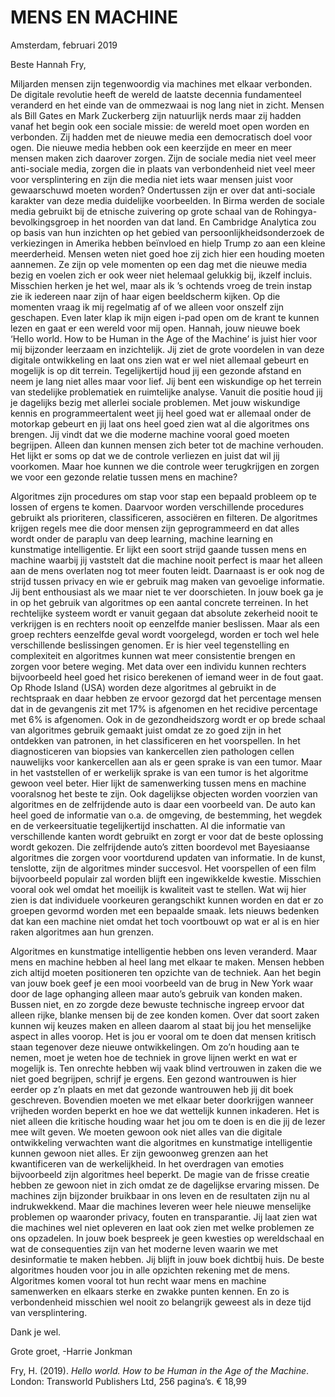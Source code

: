 
# MENS EN MACHINE


Amsterdam, februari 2019


Beste Hannah Fry,


Miljarden mensen zijn tegenwoordig via machines met elkaar verbonden. De digitale revolutie heeft de wereld de laatste decennia fundamenteel veranderd en het einde van de ommezwaai is nog lang niet in zicht. Mensen als Bill Gates en Mark Zuckerberg zijn natuurlijk nerds maar zij hadden vanaf het begin ook een sociale missie: de wereld moet open worden en verbonden. Zij hadden met de nieuwe media een democratisch doel voor ogen. Die nieuwe media hebben ook een keerzijde en meer en meer mensen maken zich daarover zorgen. Zijn de sociale media niet veel meer anti-sociale media, zorgen die in plaats van verbondenheid niet veel meer voor versplintering en zijn die media niet iets waar mensen juist voor gewaarschuwd moeten worden? Ondertussen zijn er over dat anti-sociale karakter van deze media duidelijke voorbeelden. In Birma werden de sociale media gebruikt bij de etnische zuivering op grote schaal van de Rohingya-bevolkingsgroep in het noorden van dat land. En Cambridge Analytica zou op basis van hun inzichten op het gebied van persoonlijkheidsonderzoek de verkiezingen in Amerika hebben beïnvloed en hielp Trump zo aan een kleine meerderheid. Mensen weten niet goed hoe zij zich hier een houding moeten aannemen. Ze zijn op vele momenten op een dag met die nieuwe media bezig en voelen zich er ook weer niet helemaal gelukkig bij, ikzelf incluis. Misschien herken je het wel, maar als ik ’s ochtends vroeg de trein instap zie ik iedereen naar zijn of haar eigen beeldscherm kijken. Op die momenten vraag ik mij regelmatig af of we alleen voor onszelf zijn geschapen. Even later klap ik mijn eigen i-pad open om de krant te kunnen lezen en gaat er een wereld voor mij open. Hannah, jouw nieuwe boek ‘Hello world. How to be Human in the Age of the Machine’ is juist hier voor mij bijzonder leerzaam en inzichtelijk. Jij ziet de grote voordelen in van deze digitale ontwikkeling en laat ons zien wat er wel niet allemaal gebeurt en mogelijk is op dit terrein. Tegelijkertijd houd jij een gezonde afstand en neem je lang niet alles maar voor lief. Jij bent een wiskundige op het terrein van stedelijke problematiek en ruimtelijke analyse. Vanuit die positie houd jij je dagelijks bezig met allerlei sociale problemen. Met jouw wiskundige kennis en programmeertalent weet jij heel goed wat er allemaal onder de motorkap gebeurt en jij laat ons heel goed zien wat al die algoritmes ons brengen. Jij vindt dat we die moderne machine vooral goed moeten begrijpen. Alleen dan kunnen mensen zich beter tot de machine verhouden. Het lijkt er soms op dat we de controle verliezen en juist dat wil jij voorkomen. Maar hoe kunnen we die controle weer terugkrijgen en zorgen we voor een gezonde relatie tussen mens en machine? 


Algoritmes zijn procedures om stap voor stap een bepaald probleem op te lossen of ergens te komen. Daarvoor worden verschillende procedures gebruikt als prioriteren, classificeren, associëren en filteren. De algoritmes krijgen regels mee die door mensen zijn geprogrammeerd en dat alles wordt onder de paraplu van deep learning, machine learning en kunstmatige intelligentie. Er lijkt een soort strijd gaande tussen mens en machine waarbij jij vaststelt dat die machine nooit perfect is maar het alleen aan de mens overlaten nog tot meer fouten leidt. Daarnaast is er ook nog de strijd tussen privacy en wie er gebruik mag maken van gevoelige informatie. Jij bent enthousiast als we maar niet te ver doorschieten. In jouw boek ga je in op het gebruik van algoritmes op een aantal concrete terreinen. In het rechtelijke systeem wordt er vanuit gegaan dat absolute zekerheid nooit te verkrijgen is en rechters nooit op eenzelfde manier beslissen. Maar als een groep rechters eenzelfde geval wordt voorgelegd, worden er toch wel hele verschillende beslissingen genomen. Er is hier veel tegenstelling en complexiteit en algoritmes kunnen wat meer consistentie brengen en zorgen voor betere weging. Met data over een individu kunnen rechters bijvoorbeeld heel goed het risico berekenen of iemand weer in de fout gaat. Op Rhode Island (USA) worden deze algoritmes al gebruikt in de rechtspraak en daar hebben ze ervoor gezorgd dat het percentage mensen dat in de gevangenis zit met 17% is afgenomen en het recidive percentage met 6% is afgenomen. Ook in de gezondheidszorg wordt er op brede schaal van algoritmes gebruik gemaakt juist omdat ze zo goed zijn in het ontdekken van patronen, in het classificeren en het voorspellen. In het diagnosticeren van biopsies van kankercellen zien pathologen cellen nauwelijks voor kankercellen aan als er geen sprake is van een tumor. Maar in het vaststellen of er werkelijk sprake is van een tumor is het algoritme gewoon veel beter. Hier lijkt de samenwerking tussen mens en machine vooralsnog het beste te zijn. Ook dagelijkse objecten worden voorzien van algoritmes en de zelfrijdende auto is daar een voorbeeld van. De auto kan heel goed de informatie van o.a. de omgeving, de bestemming, het wegdek en de verkeersituatie tegelijkertijd inschatten. Al die informatie van verschillende kanten wordt gebruikt en zorgt er voor dat de beste oplossing wordt gekozen. Die zelfrijdende auto’s zitten boordevol met Bayesiaanse algoritmes die zorgen voor voortdurend updaten van informatie. In de kunst, tenslotte, zijn de algoritmes minder succesvol. Het voorspellen of een film bijvoorbeeld populair zal worden blijft een ingewikkelde kwestie. Misschien vooral ook wel omdat het moeilijk is kwaliteit vast te stellen. Wat wij hier zien is dat individuele voorkeuren gerangschikt kunnen worden en dat er zo groepen gevormd worden met een bepaalde smaak. Iets nieuws bedenken dat kan een machine niet omdat het toch voortbouwt op wat er al is en hier raken algoritmes aan hun grenzen.


Algoritmes en kunstmatige intelligentie hebben ons leven veranderd. Maar mens en machine hebben al heel lang met elkaar te maken. Mensen hebben zich altijd moeten positioneren ten opzichte van de techniek. Aan het begin van jouw boek geef je een mooi voorbeeld van de brug in New York waar door de lage ophanging alleen maar auto’s gebruik van konden maken. Bussen niet, en zo zorgde deze bewuste technische ingreep ervoor dat alleen rijke, blanke mensen bij de zee konden komen. Over dat soort zaken kunnen wij keuzes maken en alleen daarom al staat bij jou het menselijke aspect in alles voorop. Het is jou er vooral om te doen dat mensen kritisch staan tegenover deze nieuwe ontwikkelingen. Om zo’n houding aan te nemen, moet je weten hoe de techniek in grove lijnen werkt en wat er mogelijk is. Ten onrechte hebben wij vaak blind vertrouwen in zaken die we niet goed begrijpen, schrijf je ergens. Een gezond wantrouwen is hier eerder op z’n plaats en met dat gezonde wantrouwen heb jij dit boek geschreven. Bovendien moeten we met elkaar beter doorkrijgen wanneer vrijheden worden beperkt en hoe we dat wettelijk kunnen inkaderen. Het is niet alleen die kritische houding waar het jou om te doen is en die jij de lezer mee wilt geven. We moeten gewoon ook niet alles van die digitale ontwikkeling verwachten want die algoritmes en kunstmatige intelligentie kunnen gewoon niet alles. Er zijn gewoonweg grenzen aan het kwantificeren van de werkelijkheid. In het overdragen van emoties bijvoorbeeld zijn algoritmes heel beperkt. De magie van de frisse creatie hebben ze gewoon niet in zich omdat ze de dagelijkse ervaring missen. De machines zijn bijzonder bruikbaar in ons leven en de resultaten zijn nu al indrukwekkend. Maar die machines leveren weer hele nieuwe menselijke problemen op waaronder privacy, fouten en transparantie. Jij laat zien wat die machines wel niet opleveren en laat ook zien met welke problemen ze ons opzadelen. In jouw boek bespreek je geen kwesties op wereldschaal en wat de consequenties zijn van het moderne leven waarin we met desinformatie te maken hebben. Jij blijft in jouw boek dichtbij huis. De beste algoritmes houden voor jou in alle opzichten rekening met de mens. Algoritmes komen vooral tot hun recht waar mens en machine samenwerken en elkaars sterke en zwakke punten kennen. En zo is verbondenheid misschien wel nooit zo belangrijk geweest als in deze tijd van versplintering.


Dank je wel.


Grote groet, -Harrie Jonkman


Fry, H. (2019). *Hello world. How to be Human in the Age of the Machine*. London: Transworld Publishers Ltd, 256 pagina’s. € 18,99


